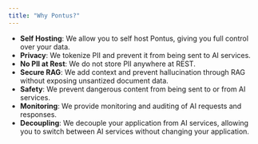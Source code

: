 ```yaml
---
title: "Why Pontus?"
---
```


* **Self Hosting**: We allow you to self host Pontus, giving you full control over your data.
* **Privacy**: We tokenize PII and prevent it from being sent to AI services.
* **No PII at Rest**: We do not store PII anywhere at REST.
* **Secure RAG**: We add context and prevent hallucination through RAG without exposing unsantized document data.
* **Safety**: We prevent dangerous content from being sent to or from AI services.
* **Monitoring**: We provide monitoring and auditing of AI requests and responses.
* **Decoupling**: We decouple your application from AI services, allowing you to switch between AI services without changing your application.

